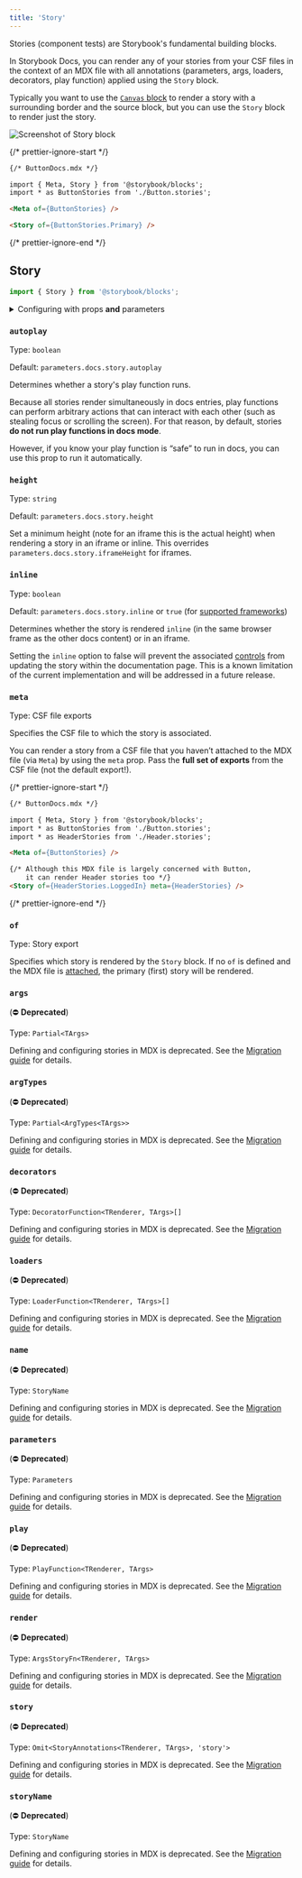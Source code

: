 ```yaml
---
title: 'Story'
---
```


<YouTubeCallout id="uAA1JvLcl-w" title="Avoid Documentation Nightmares with Storybook's Story Doc Block" params='start=124' />

Stories (component tests) are Storybook's fundamental building blocks.

In Storybook Docs, you can render any of your stories from your CSF files in the context of an MDX file with all annotations (parameters, args, loaders, decorators, play function) applied using the `Story` block.

<Callout variant="info">

Typically you want to use the [`Canvas` block](./doc-block-canvas.md) to render a story with a surrounding border and the source block, but you can use the `Story` block to render just the story.

</Callout>

![Screenshot of Story block](./doc-block-story.png)

{/* prettier-ignore-start */}
```md
{/* ButtonDocs.mdx */}

import { Meta, Story } from '@storybook/blocks';
import * as ButtonStories from './Button.stories';

<Meta of={ButtonStories} />

<Story of={ButtonStories.Primary} />
```
{/* prettier-ignore-end */}

## Story

```js
import { Story } from '@storybook/blocks';
```

<details>
<summary>Configuring with props <strong>and</strong> parameters</summary>

ℹ️ Like most blocks, the `Story` block is configured with props in MDX. Many of those props derive their default value from a corresponding [parameter](../writing-stories/parameters.md) in the block's namespace, `parameters.docs.story`.

The following `autoplay` configurations are equivalent:

{/* prettier-ignore-start */}

<CodeSnippets
  paths={[
    'angular/api-doc-block-story-parameter.ts.mdx',
    'web-components/api-doc-block-story-parameter.js.mdx',
    'web-components/api-doc-block-story-parameter.ts.mdx',
    'common/api-doc-block-story-parameter.js.mdx',
    'common/api-doc-block-story-parameter.ts.mdx',
  ]}
/>

{/* prettier-ignore-end */}

{/* prettier-ignore-start */}
```md
{/* ButtonDocs.mdx */}

<Story of={ButtonStories.Basic} autoplay />
```
{/* prettier-ignore-end */}

The example above applied the parameter at the [story](../writing-stories/parameters.md#story-parameters) level, but it could also be applied at the [component](../writing-stories/parameters.md#component-parameters) (or meta) level or [project](../writing-stories/parameters.md#global-parameters) level.

</details>

### `autoplay`

Type: `boolean`

Default: `parameters.docs.story.autoplay`

Determines whether a story's play function runs.

Because all stories render simultaneously in docs entries, play functions can perform arbitrary actions that can interact with each other (such as stealing focus or scrolling the screen). For that reason, by default, stories **do not run play functions in docs mode**.

However, if you know your play function is “safe” to run in docs, you can use this prop to run it automatically.

### `height`

Type: `string`

Default: `parameters.docs.story.height`

Set a minimum height (note for an iframe this is the actual height) when rendering a story in an iframe or inline. This overrides `parameters.docs.story.iframeHeight` for iframes.

### `inline`

Type: `boolean`

Default: `parameters.docs.story.inline` or `true` (for [supported frameworks](../configure/frameworks-feature-support.md))

Determines whether the story is rendered `inline` (in the same browser frame as the other docs content) or in an iframe.

<Callout variant="info">

Setting the `inline` option to false will prevent the associated [controls](./doc-block-controls.md) from updating the story within the documentation page. This is a known limitation of the current implementation and will be addressed in a future release.

</Callout>

### `meta`

Type: CSF file exports

Specifies the CSF file to which the story is associated.

You can render a story from a CSF file that you haven’t attached to the MDX file (via `Meta`) by using the `meta` prop. Pass the **full set of exports** from the CSF file (not the default export!).

{/* prettier-ignore-start */}
```md
{/* ButtonDocs.mdx */}

import { Meta, Story } from '@storybook/blocks';
import * as ButtonStories from './Button.stories';
import * as HeaderStories from './Header.stories';

<Meta of={ButtonStories} />

{/* Although this MDX file is largely concerned with Button,
    it can render Header stories too */}
<Story of={HeaderStories.LoggedIn} meta={HeaderStories} />
```
{/* prettier-ignore-end */}

### `of`

Type: Story export

Specifies which story is rendered by the `Story` block. If no `of` is defined and the MDX file is [attached](./doc-block-meta.md#attached-vs-unattached), the primary (first) story will be rendered.

<YouTubeCallout id="uAA1JvLcl-w" title="Avoid Documentation Nightmares with Storybook's Story Doc Block configuration" params='start=160' />

### `args`

(⛔️ **Deprecated**)

Type: `Partial<TArgs>`

Defining and configuring stories in MDX is deprecated. See the [Migration guide](https://github.com/storybookjs/storybook/blob/next/MIGRATION.md#mdx-docs-files) for details.

### `argTypes`

(⛔️ **Deprecated**)

Type: `Partial<ArgTypes<TArgs>>`

Defining and configuring stories in MDX is deprecated. See the [Migration guide](https://github.com/storybookjs/storybook/blob/next/MIGRATION.md#mdx-docs-files) for details.

### `decorators`

(⛔️ **Deprecated**)

Type: `DecoratorFunction<TRenderer, TArgs>[]`

Defining and configuring stories in MDX is deprecated. See the [Migration guide](https://github.com/storybookjs/storybook/blob/next/MIGRATION.md#mdx-docs-files) for details.

### `loaders`

(⛔️ **Deprecated**)

Type: `LoaderFunction<TRenderer, TArgs>[]`

Defining and configuring stories in MDX is deprecated. See the [Migration guide](https://github.com/storybookjs/storybook/blob/next/MIGRATION.md#mdx-docs-files) for details.

### `name`

(⛔️ **Deprecated**)

Type: `StoryName`

Defining and configuring stories in MDX is deprecated. See the [Migration guide](https://github.com/storybookjs/storybook/blob/next/MIGRATION.md#mdx-docs-files) for details.

### `parameters`

(⛔️ **Deprecated**)

Type: `Parameters`

Defining and configuring stories in MDX is deprecated. See the [Migration guide](https://github.com/storybookjs/storybook/blob/next/MIGRATION.md#mdx-docs-files) for details.

### `play`

(⛔️ **Deprecated**)

Type: `PlayFunction<TRenderer, TArgs>`

Defining and configuring stories in MDX is deprecated. See the [Migration guide](https://github.com/storybookjs/storybook/blob/next/MIGRATION.md#mdx-docs-files) for details.

### `render`

(⛔️ **Deprecated**)

Type: `ArgsStoryFn<TRenderer, TArgs>`

Defining and configuring stories in MDX is deprecated. See the [Migration guide](https://github.com/storybookjs/storybook/blob/next/MIGRATION.md#mdx-docs-files) for details.

### `story`

(⛔️ **Deprecated**)

Type: `Omit<StoryAnnotations<TRenderer, TArgs>, 'story'>`

Defining and configuring stories in MDX is deprecated. See the [Migration guide](https://github.com/storybookjs/storybook/blob/next/MIGRATION.md#mdx-docs-files) for details.

### `storyName`

(⛔️ **Deprecated**)

Type: `StoryName`

Defining and configuring stories in MDX is deprecated. See the [Migration guide](https://github.com/storybookjs/storybook/blob/next/MIGRATION.md#mdx-docs-files) for details.
